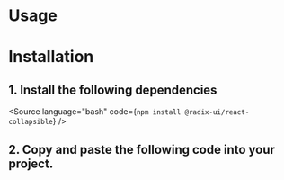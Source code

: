 

<Meta of={Stories} />

# Usage

<Canvas of={Stories.Default} />

<Controls />

# Installation

## 1. Install the following dependencies

<Source language="bash" code={`npm install @radix-ui/react-collapsible`} />

## 2. Copy and paste the following code into your project.

<Source language="tsx" code={Code} />
